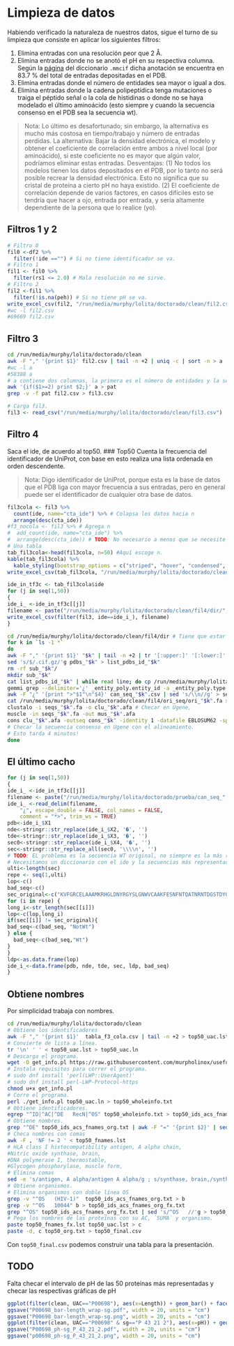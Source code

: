 # Limpieza de datos
Habiendo verificado la naturaleza de nuestros datos, sigue el turno de su limpieza que consiste en aplicar los siguientes filtros:

1. Elimina entradas con una resolución peor que 2 Å. 
2. Elimina entradas donde no se anotó el pH en su respectiva columna. Según la [página](http://mmcif.wwpdb.org/dictionaries/mmcif_pdbx_v50.dic/Categories/exptl_crystal_grow.html) del diccionario `.mmcif` dicha anotación se encuentra en 83.7 % del total de entradas depositadas en el PDB.
3. Elimina entradas donde el número de entidades sea mayor o igual a dos.
4. Elimina entradas donde la cadena polipeptídica tenga mutaciones o traiga el péptido señal o la cola de histidinas o donde no se haya modelado el último aminoácido (esto siempre y cuando la secuencia consenso en el PDB sea la secuencia wt).

>Nota: Lo último es desafortunado; sin embargo, la alternativa es mucho más costosa en tiempo/trabajo y número de entradas perdidas. La alternativa: Bajar la densidad electrónica, el modelo y obtener el coeficiente de correlación entre ambos a nivel local (por aminoácido), si este coeficiente no es mayor que algún valor, podríamos eliminar estas entradas. Desventajas: (1) No todos los modelos tienen los datos depositados en el PDB, por lo tanto no será posible recrear la densidad electrónica. Esto no significa que su cristal de proteína a cierto pH no haya existido. (2) El coeficiente de correlación depende de varios factores, en casos difíciles esto se tendría que hacer a ojo, entrada por entrada, y sería altamente dependiente de la persona que lo realice (yo). 

## Filtros 1 y 2

```r
# Filtro 0
fil0 <-df2 %>%
  filter(!ide =="") # Si no tiene identificador se va.
# Filtro 1
fil1 <- fil0 %>%
  filter(rs1 <= 2.0) # Mala resolución no me sirve.
# Filtro 2
fil2 <-fil1 %>%
  filter(!is.na(peh)) # Si no tiene pH se va.
write_excel_csv(fil2, "/run/media/murphy/lolita/doctorado/clean/fil2.csv")
#wc -l fil2.csv 
#69669 fil2.csv
```

## Filtro 3
```bash
cd /run/media/murphy/lolita/doctorado/clean
awk -F "," '{print $1}' fil2.csv | tail -n +2 | uniq -c | sort -n > a
#wc -l a 
#58388 a
# a contiene dos columnas, la primera es el número de entidades y la segunda es el pdb id.
awk '{if($1>=2) print $2;}' a > pat
grep -v -f pat fil2.csv > fil3.csv
```

```r
# Carga fil3.
fil3 <- read_csv("/run/media/murphy/lolita/doctorado/clean/fil3.csv")
```


## Filtro 4
Saca el ide, de acuerdo al top50. 
### Top50
Cuenta la frecuencia del identificador de UniProt, con base en esto realiza una lista ordenada en orden descendente.

> Nota: Digo identificador de UniProt, porque esta es la base de datos que el PDB liga con mayor frecuencia a sus entradas, pero en general puede ser el identificador de cualquier otra base de datos.

```r
fil3cola <- fil3 %>%
  count(ide, name="cta_ide") %>% # Colapsa los datos hacia n
  arrange(desc(cta_ide))
#f3_nocola <- fil3 %>% # Agrega n
#  add_count(ide, name="cta_ide") %>%
#  arrange(desc(cta_ide)) # TODO: No necesario a menos que se necesite una gráfica ordenada por cta_ide.
# Una tabla
tab_fil3cola<-head(fil3cola, n=50) #Aquí escoge n.
kable(tab_fil3cola) %>%
  kable_styling(bootstrap_options = c("striped", "hover", "condensed", "responsive"), full_width=F)
write_excel_csv(tab_fil3cola, "/run/media/murphy/lolita/doctorado/clean/tab_fil3cola.csv")
```

```r
ide_in_tf3c <- tab_fil3cola$ide
for (j in seq(1,50))
{
ide_i_ <-ide_in_tf3c[[j]]
filename <- paste("/run/media/murphy/lolita/doctorado/clean/fil4/dir/", ide_i_, sep="") # 
write_excel_csv(filter(fil3, ide==ide_i_), filename)
}
```

```bash
cd /run/media/murphy/lolita/doctorado/clean/fil4/dir # Tiene que estar vacío
for k in `ls -1 *`
do
awk -F "," '{print $1}' "$k" | tail -n +2 | tr '[:upper:]' '[:lower:]' > pdbs_"$k"
sed 's/$/.cif.gz/'g pdbs_"$k" > list_pdbs_id_"$k"
rm -rf sub_"$k"/
mkdir sub_"$k"
cat list_pdbs_id_"$k" | while read line; do cp /run/media/murphy/lolita/doctorado/PDB_backup/$line /run/media/murphy/lolita/doctorado/clean/fil4/dir/sub_"$k" ; done 
gemmi grep --delimiter='¿' _entity_poly.entity_id -a _entity_poly.type -a _entity_poly.pdbx_seq_one_letter_code_can sub_"$k"/  > can_seq_"$k".csv 
awk -F "¿" '{print ">"$1"\n"$4}' can_seq_"$k".csv | sed 's/\\n//g' > seqs_"$k".fa
cat /run/media/murphy/lolita/doctorado/clean/fil4/ori_seq/ori_"$k".fa >> /run/media/murphy/lolita/doctorado/clean/fil4/dir/seqs_"$k".fa
clustalo -i seqs_"$k".fa -o clu_"$k".afa # Checar en Ugene,
muscle -in seqs_"$k".fa -out mus_"$k".afa
cons clu_"$k".afa -outseq cons_"$k" -identity 1 -datafile EBLOSUM62 -sprotein1
# Checar la secuencia consenso en Ugene con el alineamiento. 
# Esto tarda 4 minutos!
done
```


## El último cacho
```r
for (j in seq(1,50))
{
ide_i_ <-ide_in_tf3c[[j]]
filename <- paste("/run/media/murphy/lolita/doctorado/prueba/can_seq_", ide_i_, ".csv", sep="")
ide_i_ <-read_delim(filename, 
    "¿", escape_double = FALSE, col_names = FALSE, 
    comment = "*>", trim_ws = TRUE)
pdb<-ide_i_$X1
nde<-stringr::str_replace(ide_i_$X2, '�', '')
tde<-stringr::str_replace(ide_i_$X3, '�', '')
sec0<-stringr::str_replace(ide_i_$X4, '�', '')
sec<-stringr::str_replace_all(sec0, '\\\\n', '')
# TODO: EL problema es la secuencia WT original, no siempre es la más representada en el PDB.
# Necesitamos un diccionario con el ide y la secuencias más representada en el PDB de ese ide.
ulti<-length(sec) 
repe <- seq(1,ulti)
lop<-c()
bad_seq<-c()
sec_original<-c("KVFGRCELAAAMKRHGLDNYRGYSLGNWVCAAKFESNFNTQATNRNTDGSTDYGILQINSRWWCNDGRTPGSRNLCNIPCSALLSSDITASVNCAKKIVSDGNGMNAWVAWRNRCKGTDVQAWIRGCRL")
for (i in repe) {
long_i<-str_length(sec[[i]])
lop<-c(lop,long_i)
if(sec[[i]] != sec_original){
bad_seq<-c(bad_seq, "NotWt")
} else {
  bad_seq<-c(bad_seq,"Wt")
}
}
ldp<-as.data.frame(lop)
ide_i_<-data.frame(pdb, nde, tde, sec, ldp, bad_seq)
}
```

## Obtiene nombres
Por simplicidad trabaja con nombres.

```bash
cd /run/media/murphy/lolita/doctorado/clean
# Obtiene los identificadores
awk -F "," '{print $1}'  tabla_f3_cola.csv | tail -n +2 > top50_uac.lst
# Convierte de lista a línea.
tr '\n' ' ' < top50_uac.lst > top50_uac.ln
# Descarga el programa.
wget -O get_info.pl https://raw.githubusercontent.com/murpholinox/usefulscripts/master/uniprot_batch_retrieval.pl
# Instala requisitos para correr el programa.
# sudo dnf install 'perl(LWP::UserAgent)' 
# sudo dnf install perl-LWP-Protocol-https
chmod u+x get_info.pl
# Corre el programa.
perl ./get_info.pl top50_uac.ln > top50_wholeinfo.txt
# Obtiene identificadores.
egrep "^ID|^AC|^DE   RecN|^OS" top50_wholeinfo.txt > top50_ids_acs_fnames_org.txt
# Obtiene nombres.
grep "^DE" top50_ids_acs_fnames_org.txt | awk -F "=" '{print $2}' | sed 's/Full=//'g | sed 's/;$/,/g' > top50_fnames.lst
# Checa nombres con comas
awk -F , 'NF != 2 ' < top50_fnames.lst
# HLA class I histocompatibility antigen, A alpha chain,
#Nitric oxide synthase, brain,
#DNA polymerase I, thermostable,
#Glycogen phosphorylase, muscle form,
# Elimina comas
sed -e 's/antigen, A alpha/antigen A alpha/g ; s/synthase, brain,/synthase brain,/g ; s/polymerase I, thermostable,/polymerase I thermostable,/g ; s/phosphorylase, muscle form,/phosphorylase muscle form,/g' top50_fnames.lst > top50_fnames_fx.lst
# Obtiene organismos. 
# Elimina organismos con doble línea OS
grep -v "^OS   (HIV-1)"  top50_ids_acs_fnames_org.txt > b
grep -v "^OS   10044" b > top50_ids_acs_fnames_org_fx.txt
grep "^OS" top50_ids_acs_fnames_org_fx.txt | sed 's/^OS   //'g > top50_org.txt
# Pega los nombres de las proteínas con su AC, `SUMA` y organismo.
paste top50_fnames_fx.lst top50_uac.lst > c
paste -d, c top50_org.txt > top50_final.csv
```

Con `top50_final.csv` podemos construir una tabla para la presentación. 

## TODO
Falta checar el intervalo de pH de las 50 proteínas más representadas y checar las respectivas gráficas de pH

```r
ggplot(filter(clean, UAC=="P00698"), aes(x=Length)) + geom_bar() + facet_wrap( ~ sg) + xlab("Residuos de aminoácido") + ylab ("Número de estructuras")
ggsave("P00698_bar-length_wrap-sg.pdf", width = 20, units = "cm") 
ggsave("P00698_bar-length_wrap-sg.png", width = 20, units = "cm") 
ggplot(filter(clean, UAC=="P00698" & sg=="P 43 21 2"), aes(x=pH)) + geom_bar() + xlab("pH") + ylab ("Número de estructuras")
ggsave("P00698_ph-sg_P_43_21_2.pdf", width = 20, units = "cm") 
ggsave("p00698_ph-sg_P_43_21_2.png", width = 20, units = "cm") 
```

